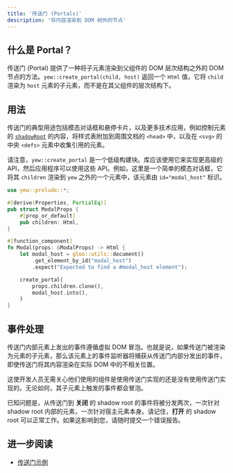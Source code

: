 ```yaml
---
title: '传送门 (Portals)'
description: '将内容渲染到 DOM 树外的节点'
---
```


## 什么是 Portal？

传送门 (Portal) 提供了一种将子元素渲染到父组件的 DOM 层次结构之外的 DOM 节点的方法。`yew::create_portal(child, host)` 返回一个 `Html` 值，它将 `child` 渲染为 `host` 元素的子元素，而不是在其父组件的层次结构下。

## 用法

传送门的典型用途包括模态对话框和悬停卡片，以及更多技术应用，例如控制元素的 [`shadowRoot`](https://developer.mozilla.org/en-US/docs/Web/API/Element/shadowRoot) 的内容，将样式表附加到周围文档的 `<head>` 中，以及在 `<svg>` 的中央 `<defs>` 元素中收集引用的元素。

请注意，`yew::create_portal` 是一个低级构建块。库应该使用它来实现更高级的 API，然后应用程序可以使用这些 API。例如，这里是一个简单的模态对话框，它将其 `children` 渲染到 `yew` 之外的一个元素中，该元素由 `id="modal_host"` 标识。

```rust
use yew::prelude::*;

#[derive(Properties, PartialEq)]
pub struct ModalProps {
    #[prop_or_default]
    pub children: Html,
}

#[function_component]
fn Modal(props: &ModalProps) -> Html {
    let modal_host = gloo::utils::document()
        .get_element_by_id("modal_host")
        .expect("Expected to find a #modal_host element");

    create_portal(
        props.children.clone(),
        modal_host.into(),
    )
}
```

## 事件处理

传送门内部元素上发出的事件遵循虚拟 DOM 冒泡。也就是说，如果传送门被渲染为元素的子元素，那么该元素上的事件监听器将捕获从传送门内部分发出的事件，即使传送门将其内容渲染在实际 DOM 中的不相关位置。

这使开发人员无需关心他们使用的组件是使用传送门实现的还是没有使用传送门实现的。无论如何，其子元素上触发的事件都会冒泡。

已知问题是，从传送门到 **关闭** 的 shadow root 的事件将被分发两次，一次针对 shadow root 内部的元素，一次针对宿主元素本身。请记住，**打开** 的 shadow root 可以正常工作。如果这影响到您，请随时提交一个错误报告。

## 进一步阅读

- [传送门示例](https://github.com/yewstack/yew/tree/master/examples/portals)

